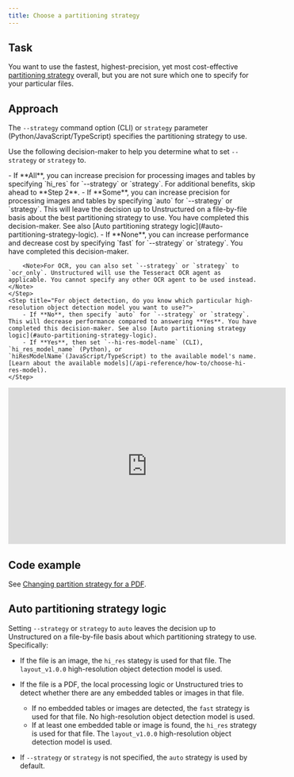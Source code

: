 ```yaml
---
title: Choose a partitioning strategy
---
```


## Task

You want to use the fastest, highest-precision, yet most cost-effective [partitioning strategy](/api-reference/api-services/partitioning) overall, but you are not sure which one to specify for your particular files.

## Approach

The `--strategy` command option (CLI) or `strategy` parameter (Python/JavaScript/TypeScript) specifies the partitioning strategy to use.

Use the following decision-maker to help you determine what to set `--strategy` or `strategy` to.

<Steps>
    <Step title="How many of the files to be processed are image files, or PDF files with embedded images or tables in them?">
        - If **All**, you can increase precision for processing images and tables by specifying `hi_res` for `--strategy` or `strategy`. For additional benefits, skip ahead to **Step 2**.
        - If **Some**, you can increase precision for processing images and tables by specifying `auto` for `--strategy` or `strategy`. This will leave the decision up to Unstructured on a file-by-file basis about the best partitioning strategy to use. You have completed this decision-maker. See also [Auto partitioning strategy logic](#auto-partitioning-strategy-logic).
        - If **None**, you can increase performance and decrease cost by specifying `fast` for `--strategy` or `strategy`. You have completed this decision-maker.

        <Note>For OCR, you can also set `--strategy` or `strategy` to `ocr_only`. Unstructured will use the Tesseract OCR agent as applicable. You cannot specify any other OCR agent to be used instead.</Note> 
    </Step>
    <Step title="For object detection, do you know which particular high-resolution object detection model you want to use?">
        - If **No**, then specify `auto` for `--strategy` or `strategy`. This will decrease performance compared to answering **Yes**. You have completed this decision-maker. See also [Auto partitioning strategy logic](#auto-partitioning-strategy-logic).
        - If **Yes**, then set `--hi-res-model-name` (CLI), `hi_res_model_name` (Python), or `hiResModelName`(JavaScript/TypeScript) to the available model's name. [Learn about the available models](/api-reference/how-to/choose-hi-res-model).
    </Step>
</Steps>

<iframe
  width="560"
  height="315"
  src="https://www.youtube.com/embed/SwJVB_kPqTc"
  title="YouTube video player"
  frameborder="0"
  allow="accelerometer; autoplay; clipboard-write; encrypted-media; gyroscope; picture-in-picture"
  allowfullscreen
></iframe>

## Code example

See [Changing partition strategy for a PDF](/api-reference/api-services/examples#changing-partition-strategy-for-a-pdf).

## Auto partitioning strategy logic

Setting `--strategy` or `strategy` to `auto` leaves the decision up to Unstructured on a file-by-file basis about which partitioning strategy to use. Specifically:

- If the file is an image, the `hi_res` stategy is used for that file. The `layout_v1.0.0` high-resolution object detection model is used.
- If the file is a PDF, the local processing logic or Unstructured tries to detect whether there are any embedded tables or images in that file.

  - If no embedded tables or images are detected, the `fast` strategy is used for that file. No high-resolution object detection model is used.
  - If at least one embedded table or image is found, the `hi_res` strategy is used for that file. The `layout_v1.0.0` high-resolution object detection model is used.

- If `--strategy` or `strategy` is not specified, the `auto` strategy is used by default.
